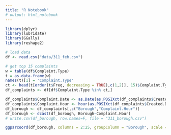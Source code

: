 ```yaml
---
title: "R Notebook"
# output: html_notebook
---
```


```r
library(dplyr)
library(lubridate)
library(GGally)
library(reshape2)

# load data
df <- read.csv("data/311_feb.csv")

# get top 15 complaints
w = table(df$Complaint.Type)
t = as.data.frame(w)
names(t)[1] = 'Complaint.Type'
ct <- head(t[order(t$Freq, decreasing = TRUE),c(1,2)], 15)$Complaint.Type
df_complaints <- df[df$Complaint.Type %in% ct,]

df_complaints$Complaint.Date <- as.Date(as.POSIXct(df_complaints$Created.Date, format="%m/%d/%Y"))
df_complaints$Complaint.Hour <- hour(as.POSIXct(df_complaints$Created.Date, format="%m/%d/%Y %I:%M:%S %p"))
df_borough <- df_complaints[,c("Borough","Complaint.Hour")]
df_borough <- dcast(df_borough, Borough~Complaint.Hour)
# write.csv(df_borough, row.names=F, file = "311_borough.csv")
```



```r
ggparcoord(df_borough, columns = 2:25, groupColumn = "Borough", scale = "globalminmax")
```
